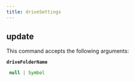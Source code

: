 ```yaml
---
title: driveSettings
---
```


## update

This command accepts the following arguments:

**`driveFolderName`**
```js filename="type"
 null | Symbol
```

